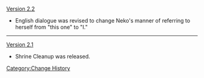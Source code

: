 [[Version 2.2]]
* English dialogue was revised to change Neko's manner of referring to herself from "this one" to "I."
----
[[Version 2.1]]
* Shrine Cleanup was released.
<noinclude>[[Category:Change History]]</noinclude>
